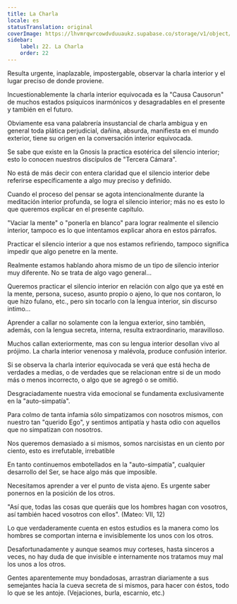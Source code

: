 ```yaml
---
title: La Charla
locale: es
statusTranslation: original
coverImage: https://lhvmrqwrcowdvduuaukz.supabase.co/storage/v1/object/public/strapi-uploads/small_cover-tratado-de-psicologia-revolucionaria.webp-5e15e1cec4e0ebebcde5d7fc7565d8fd.webp
sidebar:
    label: 22. La Charla
    order: 22
---
```

Resulta urgente, inaplazable, impostergable, observar la charla interior y el lugar preciso de donde proviene.

Incuestionablemente la charla interior equivocada es la "Causa Causorun" de muchos estados psíquicos inarmónicos y desagradables en el presente y también en el futuro.

Obviamente esa vana palabrería insustancial de charla ambigua y en general toda plática perjudicial, dañina, absurda, manifiesta en el mundo exterior, tiene su origen en la conversación interior equivocada.

Se sabe que existe en la Gnosis la practica esotérica del silencio interior; esto lo conocen nuestros discípulos de "Tercera Cámara".

No está de más decir con entera claridad que el silencio interior debe referirse específicamente a algo muy preciso y definido.

Cuando el proceso del pensar se agota intencionalmente durante la meditación interior profunda, se logra el silencio interior; más no es esto lo que queremos explicar en el presente capítulo.

"Vaciar la mente" o "ponerla en blanco" para lograr realmente el silencio interior, tampoco es lo que intentamos explicar ahora en estos párrafos.

Practicar el silencio interior a que nos estamos refiriendo, tampoco significa impedir que algo penetre en la mente.

Realmente estamos hablando ahora mismo de un tipo de silencio interior muy diferente. No se trata de algo vago general...

Queremos practicar el silencio interior en relación con algo que ya esté en la mente, persona, suceso, asunto propio o ajeno, lo que nos contaron, lo que hizo fulano, etc., pero sin tocarlo con la lengua interior, sin discurso intimo...

Aprender a callar no solamente con la lengua exterior, sino también, además, con la lengua secreta, interna, resulta extraordinario, maravilloso.

Muchos callan exteriormente, mas con su lengua interior desollan vivo al prójimo. La charla interior venenosa y malévola, produce confusión interior.

Si se observa la charla interior equivocada se verá que está hecha de verdades a medias, o de verdades que se relacionan entre si de un modo más o menos incorrecto, o algo que se agregó o se omitió.

Desgraciadamente nuestra vida emocional se fundamenta exclusivamente en la "auto-simpatía".

Para colmo de tanta infamia sólo simpatizamos con nosotros mismos, con nuestro tan "querido Ego", y sentimos antipatía y hasta odio con aquellos que no simpatizan con nosotros.

Nos queremos demasiado a si mismos, somos narcisistas en un ciento por ciento, esto es irrefutable, irrebatible

En tanto continuemos embotellados en la "auto-simpatía", cualquier desarrollo del Ser, se hace algo más que imposible.

Necesitamos aprender a ver el punto de vista ajeno. Es urgente saber ponernos en la posición de los otros.

"Así que, todas las cosas que queráis que los hombres hagan con vosotros, así también haced vosotros con ellos". (Mateo: VII, 12)

Lo que verdaderamente cuenta en estos estudios es la manera como los hombres se comportan interna e invisiblemente los unos con los otros.

Desafortunadamente y aunque seamos muy corteses, hasta sinceros a veces, no hay duda de que invisible e internamente nos tratamos muy mal los unos a los otros.

Gentes aparentemente muy bondadosas, arrastran diariamente a sus semejantes hacia la cueva secreta de si mismos, para hacer con éstos, todo lo que se les antoje. (Vejaciones, burla, escarnio, etc.)
